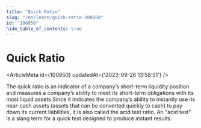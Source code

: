 ```yaml
---
title: "Quick Ratio"
slug: "/en/learn/quick-ratio-100950"
id: "100950"
hide_table_of_contents: true
---
```



# Quick Ratio

<ArticleMeta id={100950} updatedAt={'2023-09-26 13:58:51'} />
<div className='border-solid border-b border-t-0 my-4 border-[var(--ifm-color-gray-300)]' />

The quick ratio is an indicator of a company’s short-term liquidity position and measures a company’s ability to meet its short-term obligations with its most liquid assets.Since it indicates the company’s ability to instantly use its near-cash assets (assets that can be converted quickly to cash) to pay down its current liabilities, it is also called the acid test ratio. An "acid test" is a slang term for a quick test designed to produce instant results.
